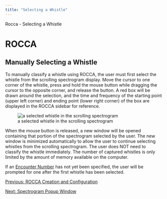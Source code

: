 ```yaml
---
title: "Selecting a Whistle"
---
```

Rocca - Selecting a Whistle  

ROCCA
=====

Manually Selecting a Whistle
----------------------------

  

To manually classify a whistle using ROCCA, the user must first select the whistle from the scrolling spectrogram display. Move the cursor to one corner of the whistle, press and hold the mouse button while dragging the cursor to the opposite corner, and release the button. A red box will be drawn around the selection, and the time and frequency of the starting point (upper left corner) and ending point (lower right corner) of the box are displayed in the ROCCA sidebar for reference.

![a selected whistle in the scrolling spectrogram](images/selected_whistle.png)

When the mouse button is released, a new window will be opened containing that portion of the spectrogram selected by the user. The new window is minimized automatically to allow the user to continue selecting whistles from the scrolling spectrogram. The user does NOT need to classify the whistle immediately. The number of captured whistles is only limited by the amount of memory available on the computer.

If an [Encounter Number](rocca_Sidebar.html) has not yet been specified, the user will be prompted for one after the first whistle has been selected.

  
  
  

[Previous: ROCCA Creation and Configuration](rocca_Configure.html)

[Next: Spectrogram Popup Window](rocca_Spectrogram.html)
